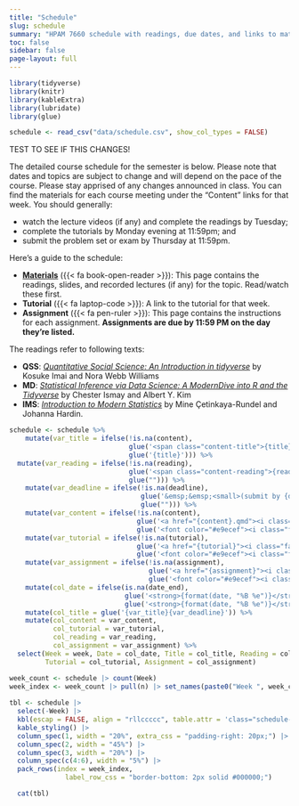 ```yaml
---
title: "Schedule"
slug: schedule
summary: "HPAM 7660 schedule with readings, due dates, and links to materials."
toc: false
sidebar: false
page-layout: full
---
```

           
```r
library(tidyverse)
library(knitr)
library(kableExtra)
library(lubridate)
library(glue)

schedule <- read_csv("data/schedule.csv", show_col_types = FALSE) 
```
        

TEST TO SEE IF THIS CHANGES!

The detailed course schedule for the semester is below. Please note that dates and topics are subject to change and will depend on the pace of the course. Please stay apprised of any changes announced in class. You can find the materials for each course meeting under the “Content” links for that week. You should generally: 
   
- watch the lecture videos (if any) and complete the readings by Tuesday;
- complete the tutorials by Monday evening at 11:59pm; and
- submit the problem set or exam by Thursday at 11:59pm.
                
Here's a guide to the schedule: 

- [**Materials**](/materials/) ({{< fa book-open-reader >}}): This page contains the readings, slides, and recorded lectures (if any) for the topic. Read/watch these first.
- **Tutorial** ({{< fa laptop-code >}}): A link to the tutorial for that week. 
- **Assignment** ({{< fa pen-ruler >}}): This page contains the instructions for each assignment. **Assignments are due by 11:59 PM on the day they're listed.** 

The readings refer to following texts:   

- **QSS**: [*Quantitative Social Science: An Introduction in tidyverse*](https://press.princeton.edu/books/hardcover/9780691222271/quantitative-social-science) by Kosuke Imai and Nora Webb Williams
- **MD**: [*Statistical Inference via Data Science: A ModernDive into R and the Tidyverse*](https://moderndive.com/index.html) by Chester Ismay and Albert Y. Kim
- **IMS**: [*Introduction to Modern Statistics*](https://www.openintro.org/book/ims/) by Mine Çetinkaya-Rundel and Johanna Hardin.

 
```r
schedule <- schedule %>%  
    mutate(var_title = ifelse(!is.na(content),
                              glue('<span class="content-title">{title}</span>'),
                              glue('{title}'))) %>%
  mutate(var_reading = ifelse(!is.na(reading),
                              glue('<span class="content-reading">{reading}</span>'),
                              glue(""))) %>%
    mutate(var_deadline = ifelse(!is.na(deadline),
                                 glue('&emsp;&emsp;<small>(submit by {deadline})</small>'),
                                 glue(""))) %>%
    mutate(var_content = ifelse(!is.na(content),
                                glue('<a href="{content}.qmd"><i class="fa-solid fa-book-open-reader fa-lg"></i></a>'),
                                glue('<font color="#e9ecef"><i class="fa-solid fa-book-open-reader fa-lg"></i></font>'))) %>%
    mutate(var_tutorial = ifelse(!is.na(tutorial),
                                glue('<a href="{tutorial}"><i class="fa-solid fa-laptop-code fa-lg"></i></a>'),
                                glue('<font color="#e9ecef"><i class="fa-solid fa-laptop-code fa-lg"></i></font>'))) %>%
    mutate(var_assignment = ifelse(!is.na(assignment),
                                   glue('<a href="{assignment}"><i class="fa-solid fa-pen-ruler fa-lg"></i></a>'),
                                   glue('<font color="#e9ecef"><i class="fa-solid fa-pen-ruler fa-lg"></i></font>'))) %>%
    mutate(col_date = ifelse(is.na(date_end),
                             glue('<strong>{format(date, "%B %e")}</strong>'),
                             glue('<strong>{format(date, "%B %e")}</strong>–<strong>{format(date_end, "%B %e")}</strong>'))) %>%
    mutate(col_title = glue('{var_title}{var_deadline}')) %>%
    mutate(col_content = var_content,
           col_tutorial = var_tutorial,
           col_reading = var_reading,
           col_assignment = var_assignment) %>%
  select(Week = week, Date = col_date, Title = col_title, Reading = col_reading, Materials = col_content,
         Tutorial = col_tutorial, Assignment = col_assignment) 

week_count <- schedule |> count(Week)
week_index <- week_count |> pull(n) |> set_names(paste0("Week ", week_count$Week))
 
tbl <- schedule |>
  select(-Week) |>
  kbl(escap = FALSE, align = "rllccccc", table.attr = 'class="schedule-table"') |>
  kable_styling() |>
  column_spec(1, width = "20%", extra_css = "padding-right: 20px;") |>  
  column_spec(2, width = "45%") |>  
  column_spec(3, width = "20%") |>  
  column_spec(c(4:6), width = "5%") |>
  pack_rows(index = week_index,
              label_row_css = "border-bottom: 2px solid #000000;")

  cat(tbl)
```
  
